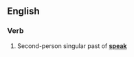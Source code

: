 ==English==

===Verb===
{{en-verb form}}

# {{context|archaic|lang=en}} Second-person singular past of '''[[speak]]'''